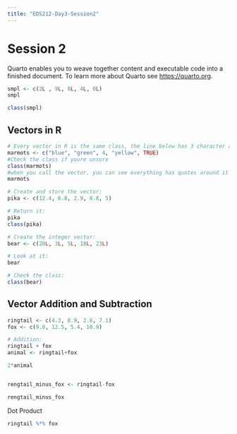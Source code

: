 ```yaml
---
title: "EDS212-Day3-Session2"
---
```


# Session 2

Quarto enables you to weave together content and executable code into a finished document. To learn more about Quarto see <https://quarto.org>.

```r
smpl <- c(2L , 9L, 8L, 4L, 0L)
smpl

class(smpl)
```

## Vectors in R

```r

# Every vector in R is the same class, the line below has 3 character a numeric and a logical value, so R will make them all characters because that is the best was to contain all the values for the vector
marmots <- c("blue", "green", 4, "yellow", TRUE)
#Check the class if youre unsure
class(marmots)
#when you call the vector, you can see everything has quotes around it which makes them characters
marmots

```

```r
# Create and store the vector: 
pika <- c(12.4, 6.8, 2.9, 8.8, 5)

# Return it:
pika
class(pika)
```

```r
# Create the integer vector:
bear <- c(20L, 3L, 5L, 18L, 23L)

# Look at it:
bear

# Check the class:
class(bear) 
```

## Vector Addition and Subtraction

```r
ringtail <- c(4.3, 8.9, 2.6, 7.1)
fox <- c(9.0, 12.5, 5.4, 10.9)

# Addition:
ringtail + fox
animal <- ringtail+fox

2*animal


rengtail_minus_fox <- ringtail-fox

rengtail_minus_fox

```

Dot Product

```r
ringtail %*% fox

```
